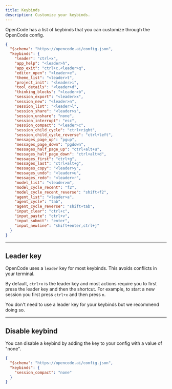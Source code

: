 ```yaml
---
title: Keybinds
description: Customize your keybinds.
---
```


OpenCode has a list of keybinds that you can customize through the OpenCode config.

```json title="opencode.json"
{
  "$schema": "https://opencode.ai/config.json",
  "keybinds": {
    "leader": "ctrl+x",
    "app_help": "<leader>h",
    "app_exit": "ctrl+c,<leader>q",
    "editor_open": "<leader>e",
    "theme_list": "<leader>t",
    "project_init": "<leader>i",
    "tool_details": "<leader>d",
    "thinking_blocks": "<leader>b",
    "session_export": "<leader>x",
    "session_new": "<leader>n",
    "session_list": "<leader>l",
    "session_share": "<leader>s",
    "session_unshare": "none",
    "session_interrupt": "esc",
    "session_compact": "<leader>c",
    "session_child_cycle": "ctrl+right",
    "session_child_cycle_reverse": "ctrl+left",
    "messages_page_up": "pgup",
    "messages_page_down": "pgdown",
    "messages_half_page_up": "ctrl+alt+u",
    "messages_half_page_down": "ctrl+alt+d",
    "messages_first": "ctrl+g",
    "messages_last": "ctrl+alt+g",
    "messages_copy": "<leader>y",
    "messages_undo": "<leader>u",
    "messages_redo": "<leader>r",
    "model_list": "<leader>m",
    "model_cycle_recent": "f2",
    "model_cycle_recent_reverse": "shift+f2",
    "agent_list": "<leader>a",
    "agent_cycle": "tab",
    "agent_cycle_reverse": "shift+tab",
    "input_clear": "ctrl+c",
    "input_paste": "ctrl+v",
    "input_submit": "enter",
    "input_newline": "shift+enter,ctrl+j"
  }
}
```

---

## Leader key

OpenCode uses a `leader` key for most keybinds. This avoids conflicts in your terminal.

By default, `ctrl+x` is the leader key and most actions require you to first press the leader key and then the shortcut. For example, to start a new session you first press `ctrl+x` and then press `n`.

You don't need to use a leader key for your keybinds but we recommend doing so.

---

## Disable keybind

You can disable a keybind by adding the key to your config with a value of "none".

```json title="opencode.json"
{
  "$schema": "https://opencode.ai/config.json",
  "keybinds": {
    "session_compact": "none"
  }
}
```
